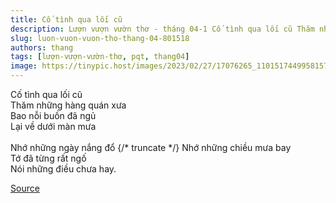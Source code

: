 ```yaml
---
title: Cố tình qua lối cũ
description: Lượn vượn vườn thơ - tháng 04-1 Cố tình qua lối cũ Thăm những hàng quán xưa
slug: luon-vuon-vuon-tho-thang-04-801518
authors: thang
tags: [lượn-vượn-vườn-thơ, pqt, thang04]
image: https://tinypic.host/images/2023/02/27/17076265_1101517449958157_9219677600476037120_n.th.jpg
---
```


Cố tình qua lối cũ\
Thăm những hàng quán xưa\
Bao nỗi buồn đã ngủ\
Lại về dưới màn mưa\
\
Nhớ những ngày nắng đổ
{/* truncate */}
Nhớ những chiều mưa bay\
Tớ đã từng rất ngố\
Nói những điều chưa hay.

[Source](https://www.facebook.com/ape.poem/posts/pfbid0UeCPrtNMXJMAbFAXzhKzFFFKjdHkipZ3V9myFAuKM4yiGJKggSN5GuHkgoDd76kUl)
